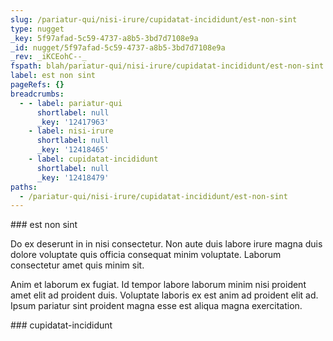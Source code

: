 ```yaml
---
slug: /pariatur-qui/nisi-irure/cupidatat-incididunt/est-non-sint
type: nugget
_key: 5f97afad-5c59-4737-a8b5-3bd7d7108e9a
_id: nugget/5f97afad-5c59-4737-a8b5-3bd7d7108e9a
_rev: _iKCEohC--_
fspath: blah/pariatur-qui/nisi-irure/cupidatat-incididunt/est-non-sint.md
label: est non sint
pageRefs: {}
breadcrumbs:
  - - label: pariatur-qui
      shortlabel: null
      _key: '12417963'
    - label: nisi-irure
      shortlabel: null
      _key: '12418465'
    - label: cupidatat-incididunt
      shortlabel: null
      _key: '12418479'
paths:
  - /pariatur-qui/nisi-irure/cupidatat-incididunt/est-non-sint
---
```


<NuggetArea>
<Nugget slug="/pariatur-qui/nisi-irure/cupidatat-incididunt/est-non-sint" type="nugget" _key="5f97afad-5c59-4737-a8b5-3bd7d7108e9a" _id="nugget/5f97afad-5c59-4737-a8b5-3bd7d7108e9a" _rev="_iKCEohC--_" fspath="blah/pariatur-qui/nisi-irure/cupidatat-incididunt/est-non-sint.md" label="est non sint" paths="/pariatur-qui/nisi-irure/cupidatat-incididunt/est-non-sint">
<NuggetBody>
### est non sint

Do ex deserunt in in nisi consectetur. Non aute duis labore irure magna duis dolore voluptate quis officia consequat minim voluptate. Laborum consectetur amet quis minim sit.

Anim et laborum ex fugiat. Id tempor labore laborum minim nisi proident amet elit ad proident duis. Voluptate laboris ex est anim ad proident elit ad. Ipsum pariatur sint proident magna esse est aliqua magna exercitation.

</NuggetBody>
<Breadcrumbs>
<Crumbs>
<Crumb _key="12417963" label="pariatur-qui" /><Crumb _key="12418465" label="nisi-irure" /><Crumb _key="12418479" label="cupidatat-incididunt" />
</Crumbs>
</Breadcrumbs>
</Nugget>

<NuggetsInbound>
</NuggetsInbound>
<NuggetsOutbound>
</NuggetsOutbound>
</NuggetArea>
<PassagesInbound>
<Passage direction="inbound" type="passage" _key="12418479" _id="passage/12418479" _rev="_iKCEohC---" label="cupidatat-incididunt" passage="cupidatat-incididunt" fspath="blah/pariatur-qui/nisi-irure/cupidatat-incididunt" paths="/pariatur-qui/nisi-irure/cupidatat-incididunt" slug="/pariatur-qui/nisi-irure/cupidatat-incididunt">
<NuggetBody>
### cupidatat-incididunt

</NuggetBody>
<Breadcrumbs>
<Crumbs>
<Crumb _key="12417963" label="pariatur-qui" /><Crumb _key="12418465" label="nisi-irure" />
</Crumbs>
</Breadcrumbs>
</Passage>

</PassagesInbound>
<PassagesOutbound>
</PassagesOutbound>